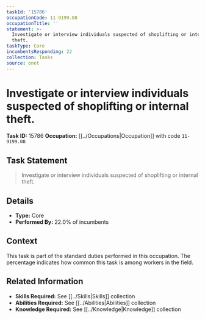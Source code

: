 ```yaml
---
taskId: '15786'
occupationCode: 11-9199.08
occupationTitle: ''
statement: >-
  Investigate or interview individuals suspected of shoplifting or internal
  theft.
taskType: Core
incumbentsResponding: 22
collection: Tasks
source: onet
---
```

# Investigate or interview individuals suspected of shoplifting or internal theft.

**Task ID:** 15786
**Occupation:** [[../Occupations|Occupation]] with code `11-9199.08`

## Task Statement

> Investigate or interview individuals suspected of shoplifting or internal theft.

## Details

- **Type:** Core
- **Performed By:** 22.0% of incumbents

## Context

This task is part of the standard duties performed in this occupation. The percentage indicates how common this task is among workers in the field.

## Related Information

- **Skills Required:** See [[../Skills|Skills]] collection
- **Abilities Required:** See [[../Abilities|Abilities]] collection
- **Knowledge Required:** See [[../Knowledge|Knowledge]] collection
